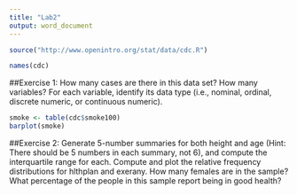 ---
title: "Lab2"
output: word_document
---
```{r}
source("http://www.openintro.org/stat/data/cdc.R")
```
```{r}
names(cdc)
```

##Exercise 1:  How many cases are there in this data set? How many variables? For each variable, identify its data type (i.e., nominal, ordinal, discrete numeric, or continuous numeric).
```{r}
smoke <- table(cdc$smoke100)
barplot(smoke)
```
##Exercise 2: Generate 5-number summaries for both height and age (Hint: There should be 5 numbers in each summary, not 6), and compute the interquartile range for each. Compute and plot the relative frequency distributions for hlthplan and exerany. How many females are in the sample? What percentage of the people in this sample report being in good health?


